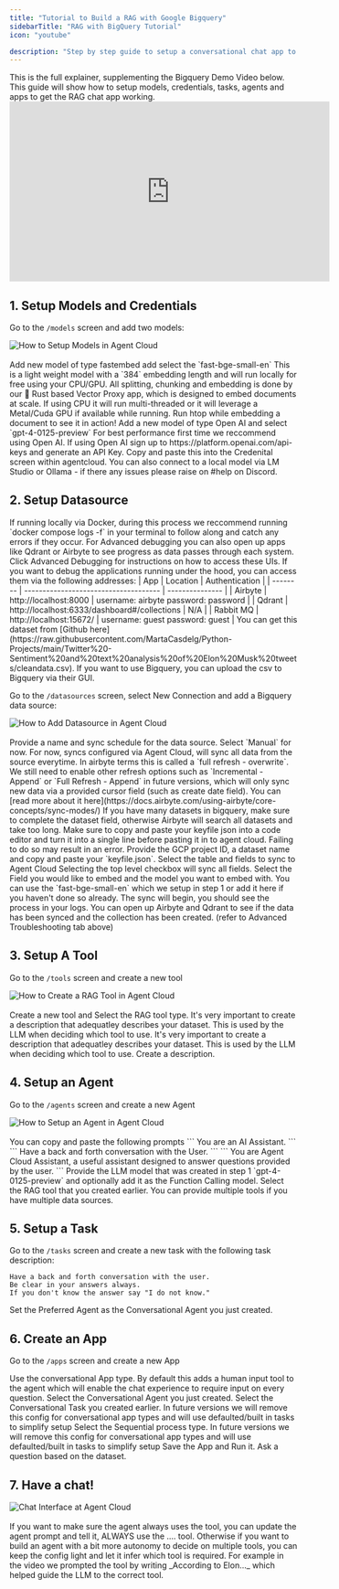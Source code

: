 ```yaml
---
title: "Tutorial to Build a RAG with Google Bigquery"
sidebarTitle: "RAG with BigQuery Tutorial"
icon: "youtube"

description: "Step by step guide to setup a conversational chat app to RAG a Google Big Query datasource (or any other data source)"
---
```


<Note>
    This is the full explainer, supplementing the Bigquery Demo Video below.
    This guide will show how to setup models, credentials, tasks, agents and apps to get the RAG chat app working.
</Note>

<iframe width="560" height="315" src="https://www.youtube.com/embed/POLdnrjsy9c?si=367PvQnnNYpj3xSw&amp;start=115" title="YouTube video player" frameborder="0" allow="accelerometer; autoplay; clipboard-write; encrypted-media; gyroscope; picture-in-picture; web-share" referrerpolicy="strict-origin-when-cross-origin" allowfullscreen></iframe>

## 1. Setup Models and Credentials

Go to the `/models` screen and add two models:

<Frame>
  <img src="/images/demo-models.png" alt="How to Setup Models in Agent Cloud"/>
</Frame> <br></br>

<AccordionGroup>
  <Accordion icon="microchip" title="Add Embedding Model">
  Add new model of type fastembed add select the `fast-bge-small-en`
    <Note>This is a light weight model with a `384` embedding length and will run locally for free using your CPU/GPU. All splitting, chunking and embedding is done by our 🦀 Rust based Vector Proxy app, which is designed to embed documents at scale. If using CPU it will run multi-threaded or it will leverage a Metal/Cuda GPU if available while running. Run htop while embedding a document to see it in action!</Note>
  </Accordion>

  <Accordion icon="comments" title="Add LLM Model">
  Add a new model of type Open AI and select `gpt-4-0125-preview`
    <Note>For best performance first time we reccommend using Open AI. If using Open AI sign up to https://platform.openai.com/api-keys and generate an API Key. Copy and paste this into the Credenital screen within agentcloud. You can also connect to a local model via LM Studio or Ollama - if there any issues please raise on #help on Discord.</Note>
  </Accordion>
</AccordionGroup>

## 2. Setup Datasource

<Tip>
	If running locally via Docker, during this process we reccommend running `docker compose logs -f` in your terminal to follow along and catch any errors if they occur. 
	For Advanced debugging you can also open up apps like Qdrant or Airbyte to see progress as data passes through each system. 
	Click Advanced Debugging for instructions on how to access these UIs.
</Tip>
<AccordionGroup>
<Accordion icon="bug" title="Advanced Debugging">
If you want to debug the applications running under the hood, you can access them via the following addresses:
| App | Location | Authentication |
| -------- | ------------------------------------- | --------------- |
| Airbyte | http://localhost:8000 | username: airbyte password: password |
| Qdrant | http://localhost:6333/dashboard#/collections | N/A |
| Rabbit MQ | http://localhost:15672/ | username: guest password: guest |

</Accordion>
<Accordion icon="file-csv" title="Sample Elon Musk tweets dataset">
You can get this dataset from [Github here](https://raw.githubusercontent.com/MartaCasdelg/Python-Projects/main/Twitter%20-Sentiment%20and%20text%20analysis%20of%20Elon%20Musk%20tweets/cleandata.csv). If you want to use Bigquery, you can upload the csv to Bigquery via their GUI.
</Accordion>
</AccordionGroup>

Go to the `/datasources` screen, select New Connection and add a Bigquery data source:

<Frame>
  <img src="/images/demo-bigquery-datasource.png" alt="How to Add Datasource in Agent Cloud"/>
</Frame> <br></br>

<AccordionGroup>
  <Accordion icon="wrench" title="Provide a name and sync schedule">
  Provide a name and sync schedule for the data source. Select `Manual` for now.
    <Warning>For now, syncs configured via Agent Cloud, will sync all data from the source everytime. In airbyte terms this is called a `full refresh - overwrite`. We still need to enable other refresh options such as `Incremental - Append` or `Full Refresh - Append` in future versions, which will only sync new data via a provided cursor field (such as create date field). You can [read more about it here](https://docs.airbyte.com/using-airbyte/core-concepts/sync-modes/) </Warning>
  </Accordion>

  <Accordion icon="key" title="Provide Data Source Credentials">
      <Tip>If you have many datasets in bigquery, make sure to complete the dataset field, otherwise Airbyte will search all datasets and take too long.</Tip>
      <Warning> Make sure to copy and paste your keyfile json into a code editor and turn it into a single line before pasting it in to agent cloud. Failing to do so may result in an error.</Warning>
  Provide the GCP project ID, a dataset name and copy and paste your `keyfile.json`.
  </Accordion>

  <Accordion icon="table" title="Select Table and Fields to Sync">
  Select the table and fields to sync to Agent Cloud
  <Tip>Selecting the top level checkbox will sync all fields.</Tip>
  </Accordion>

  <Accordion icon="microchip" title="Select field to Embed">
  Select the Field you would like to embed and the model you want to embed with. You can use the `fast-bge-small-en` which we setup in step 1 or add it here if you haven't done so already.
  </Accordion>
  <Accordion icon="rotate" title="Sync will begin">
  The sync will begin, you should see the process in your logs. You can open up Airbyte and Qdrant to see if the data has been synced and the collection has been created. (refer to Advanced Troubleshooting tab above)
  </Accordion>

</AccordionGroup>

## 3. Setup A Tool

Go to the `/tools` screen and create a new tool

<Frame>
  <img src="/images/demo-tools.png" alt="How to Create a RAG Tool in Agent Cloud"/>
</Frame> <br></br>

<AccordionGroup>
<Accordion icon="wrench" title="Create a RAG tool">
Create a new tool and Select the RAG tool type.
</Accordion>
<Accordion icon="text" title="Create a description">
It's very important to create a description that adequatley describes your dataset. This is used by the LLM when deciding which tool to use.
</Accordion>
<Accordion icon="table" title="Add datasource to the tool">
<Tip>It's very important to create a description that adequatley describes your dataset. This is used by the LLM when deciding which tool to use.</Tip>
Create a description.
</Accordion>
</AccordionGroup>

## 4. Setup an Agent

Go to the `/agents` screen and create a new Agent

<Frame>
  <img src="/images/demo-agent.png" alt="How to Setup an Agent in Agent Cloud"/>
</Frame> <br></br>

<AccordionGroup>
<Accordion icon="flag" title="Provide a Role, Goal and Backstory">
You can copy and paste the following prompts
<Tabs>
  <Tab title="👤️ Role">
  ```
  You are an AI Assistant.
  ```
  </Tab>
  <Tab title="🎯️ Goal">
    ```
    Have a back and forth conversation with the User.
    ```
  </Tab>
  <Tab title="📖 Backstory">
     ```
     You are Agent Cloud Assistant, a useful assistant designed to answer questions provided by the user.
     ```
  </Tab>
</Tabs>
</Accordion>
<Accordion icon="comments" title="Select the model">
Provide the LLM model that was created in step 1 `gpt-4-0125-preview` and optionally add it as the Function Calling model.
</Accordion>
<Accordion icon="wrench" title="Select the tool">
Select the RAG tool that you created earlier. You can provide multiple tools if you have multiple data sources.
</Accordion>
</AccordionGroup>

## 5. Setup a Task

Go to the `/tasks` screen and create a new task with the following task description:

```
Have a back and forth conversation with the user.
Be clear in your answers always.
If you don't know the answer say "I do not know."
```

Set the Preferred Agent as the Conversational Agent you just created.

## 6. Create an App

Go to the `/apps` screen and create a new App

<AccordionGroup>
<Accordion icon="people-arrows" title="Select Conversational App Type">
Use the conversational App type.
<Note>By default this adds a human input tool to the agent which will enable the chat experience to require input on every question.</Note>
</Accordion>
<Accordion icon="robot" title="Select the Agent">
Select the Conversational Agent you just created.
</Accordion>
<Accordion icon="clipboard-list" title="Select the Task">
Select the Conversational Task you created earlier.
<Info>In future versions we will remove this config for conversational app types and will use defaulted/built in tasks to simplify setup</Info>
</Accordion>
<Accordion icon="arrow-down-1-9" title="Select Sequential Process">
Select the Sequential process type.
<Info>In future versions we will remove this config for conversational app types and will use defaulted/built in tasks to simplify setup</Info>
</Accordion>
<Accordion icon="play" title="Run the App">
Save the App and Run it. Ask a question based on the dataset.
</Accordion>
</AccordionGroup>

## 7. Have a chat!

<Frame>
  <img src="/images/demo-chat.png" alt="Chat Interface at Agent Cloud"/>
</Frame> <br></br>

<Tip>
If you want to make sure the agent always uses the tool, you can update the agent prompt and tell it, ALWAYS use the .... tool. 
Otherwise if you want to build an agent with a bit more autonomy to decide on multiple tools, you can keep the config light and let it infer which tool is required.
For example in the video we prompted the tool by writing _According to Elon..._ which helped guide the LLM to the correct tool. 
</Tip>
